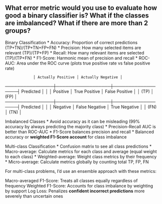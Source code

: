 ## What error metric would you use to evaluate how good a binary classifier is? What if the classes are imbalanced? What if there are more than 2 groups?

Binary Classification
* Accuracy: Proportion of correct predictions (TP+TN)/(TP+TN+FP+FN)
* Precision: How many selected items are relevant (TP)/(TP+FP)
* Recall: How many relevant items are selected (TP)/(TP+FN)
* F1-Score: Harmonic mean of precision and recall
* ROC-AUC: Area under the ROC curve (plots true positive rate vs false positive rate)


                 │ Actually Positive │ Actually Negative │
────────────────┼──────────────────┼──────────────────┤
Predicted       │                  │                  │
Positive        │ True Positive    │ False Positive   │
                │ (TP)             │ (FP)             │
────────────────┼──────────────────┼──────────────────┤
Predicted       │                  │                  │
Negative        │ False Negative   │ True Negative    │
                │ (FN)             │ (TN)             │


Imbalanced Classes
* Avoid accuracy as it can be misleading (99% accuracy by always predicting the majority class)
* Precision-Recall AUC is better than ROC-AUC
* F1-Score balances precision and recall
* Balanced accuracy or **weighted F1-Score account** for class imbalance


Multi-class Classification
* Confusion matrix to see all class predictions
* Macro-average: Calculate metrics for each class and average (equal weight to each class)
* Weighted-average: Weight class metrics by their frequency
* Micro-average: Calculate metrics globally by counting total TP, FP, FN

For multi-class problems, I'd use an ensemble approach with these metrics:

Macro-averaged F1-Score: Treats all classes equally regardless of frequency
Weighted F1-Score: Accounts for class imbalance by weighting by support
Log Loss: Penalizes **confident incorrect predictions** more severely than uncertain ones